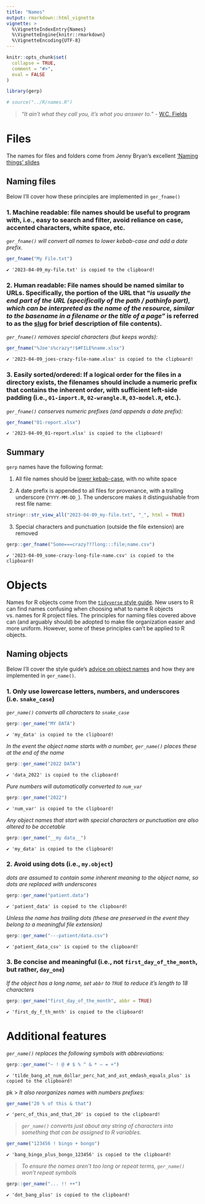 ```yaml
---
title: "Names"
output: rmarkdown::html_vignette
vignette: >
  %\VignetteIndexEntry{Names}
  %\VignetteEngine{knitr::rmarkdown}
  %\VignetteEncoding{UTF-8}
---
```


```r
knitr::opts_chunk$set(
  collapse = TRUE,
  comment = "#>",
  eval = FALSE
)
```

```r
library(gerp)
```

```r
# source("../R/names.R")
```


> "*It ain't what they call you, it's what you answer to.*" - [W.C. Fields](https://www.goodreads.com/quotes/130631-it-ain-t-what-they-call-you-it-s-what-you-answer) 

# Files 

The  names for files and folders come from Jenny Bryan's excellent ['Naming things' slides](https://www.slideshare.net/milkers/naming-things)
  
## Naming files 

Below I'll cover how these principles are implemented in `ger_fname()`

### 1. **Machine readable**: file names should be useful to program with, i.e., easy to search and filter, avoid reliance on case, accented characters, white space, etc. 
  
*`ger_fname()` will convert all names to lower kebab-case and add a date prefix.*

```r
ger_fname("My File.txt")
```

```
✔ '2023-04-09_my-file.txt' is copied to the clipboard!
```

### 2. **Human readable**: File names should be named similar to URLs. Specifically, the portion of the URL that "*is usually the end part of the URL (specifically of the path / pathinfo part), which can be interpreted as the name of the resource, similar to the basename in a filename or the title of a page*" is referred to as the [slug](https://en.wikipedia.org/w/index.php?title=Clean_URL#Slug) for brief description of file contents).
  
*`ger_fname()` removes special characters (but keeps words):*

```r
ger_fname("%Joe's%crazy*!$#FILE%name.xlsx")
```

```
✔ '2023-04-09_joes-crazy-file-name.xlsx' is copied to the clipboard!
```

### 3. **Easily sorted/ordered**: If a logical order for the files in a directory exists, the filenames should include a numeric prefix that contains the inherent order, with sufficient left-side padding (i.e., `01-import.R`, `02-wrangle.R`, `03-model.R`, etc.).
  
*`ger_fname()` conserves numeric prefixes (and appends a date prefix):*

```r
ger_fname("01-report.xlsx")
```

```
✔ '2023-04-09_01-report.xlsx' is copied to the clipboard!
```

## Summary

`gerp` names have the following format:

  1. All file names should be [lower kebab-case](https://en.wikipedia.org/wiki/Naming_convention_(programming)#Delimiter-separated_words), with no white space 

  2. A date prefix is appended to all files for provenance, with a trailing underscore (`YYYY-MM-DD_`). The underscore makes it distinguishable from rest file name: 
  
```r
stringr::str_view_all("2023-04-09_my-file.txt", "_", html = TRUE)
```

  3. Special characters and punctuation (outside the file extension) are removed

```r
gerp::ger_fname("Some===crazy???long:::file;name.csv")
```

```
✔ '2023-04-09_some-crazy-long-file-name.csv' is copied to the clipboard!
```

# Objects 

Names for R objects come from the [`tidyverse` style guide](https://style.tidyverse.org/syntax.html). New users to R can find names confusing when choosing what to name R objects vs. names for R project files. The principles for naming files covered above can (and arguably should) be adopted to make file organization easier and more uniform. However, some of these principles can't be applied to R objects. 

## Naming objects 

Below I'll cover the style guide's [advice on object names](https://style.tidyverse.org/syntax.html#object-names) and how they are implemented in `ger_name()`.



### 1. Only use lowercase letters, numbers, and underscores (i.e. `snake_case`) 

*`ger_name()` converts all characters to `snake_case`*

```r
gerp::ger_name("MY DATA")
```

```
✔ 'my_data' is copied to the clipboard!
```

*In the event the object name starts with a number, `ger_name()` places these at the end of the name*

```r
gerp::ger_name("2022 DATA")
```

```
✔ 'data_2022' is copied to the clipboard!
```

*Pure numbers will automatically converted to `num_var`*

```r
gerp::ger_name("2022")
```

```
✔ 'num_var' is copied to the clipboard!
```

*Any object names that start with special characters or punctuation are also altered to be accetable*

```r
gerp::ger_name("__my data__")
```

```
✔ 'my_data' is copied to the clipboard!
```


### 2. Avoid using dots (i.e., `my.object`)

*dots are assumed to contain some inherent meaning to the object name, so dots are replaced with underscores*

```r
gerp::ger_name("patient.data")
```

```
✔ 'patient_data' is copied to the clipboard!
```

*Unless the name has trailing dots (these are preserved in the event they belong to a meaningful file extension)*

```r
gerp::ger_name("---patient/data.csv")
```

```
✔ 'patient_data_csv' is copied to the clipboard!
```

### 3. Be concise and meaningful (i.e., not `first_day_of_the_month`, but rather, `day_one`)

*If the object has a long name, set `abbr` to `TRUE` to reduce it's length to 18 characters*

```r
gerp::ger_name("first_day_of_the_month", abbr = TRUE)
```

```
✔ 'first_dy_f_th_mnth' is copied to the clipboard!
```

# Additional features 

*`ger_name()` replaces the following symbols with abbreviations:*

```r
gerp::ger_name("~ ! @ # $ % ^ & * — = +")
```

```
✔ 'tilde_bang_at_num_dollar_perc_hat_and_ast_emdash_equals_plus' is copied to the clipboard!
```
pk
> *It also reorganizes names with numbers prefixes:*

```r
ger_name("20 % of this & that")
```

```
✔ 'perc_of_this_and_that_20' is copied to the clipboard!
```

> *`ger_name()` converts just about any string of characters into something that can be assigned to R variables.*

```r
ger_name("123456 ! bingo + bongo")
```

```
✔ 'bang_bingo_plus_bongo_123456' is copied to the clipboard!
```

> *To ensure the names aren't too long or repeat terms, `ger_name()` won't repeat symbols* 

```r
gerp::ger_name("... !! ++")
```

```
✔ 'dot_bang_plus' is copied to the clipboard!
```

